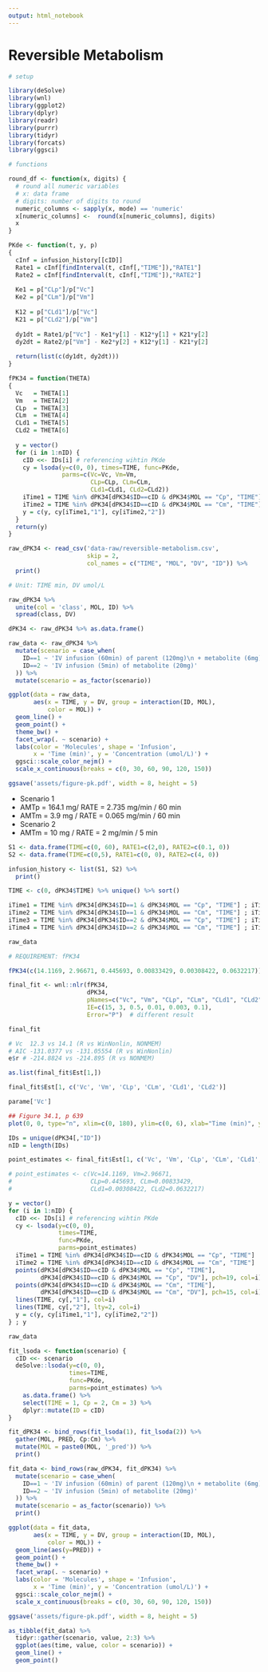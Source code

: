 ```yaml
---
output: html_notebook
---
```


# Reversible Metabolism

```r
# setup

library(deSolve)
library(wnl)
library(ggplot2)
library(dplyr)
library(readr)
library(purrr)
library(tidyr)
library(forcats)
library(ggsci)

# functions

round_df <- function(x, digits) {
  # round all numeric variables
  # x: data frame 
  # digits: number of digits to round
  numeric_columns <- sapply(x, mode) == 'numeric'
  x[numeric_columns] <-  round(x[numeric_columns], digits)
  x
}

PKde <- function(t, y, p)
{
  cInf = infusion_history[[cID]]
  Rate1 = cInf[findInterval(t, cInf[,"TIME"]),"RATE1"]
  Rate2 = cInf[findInterval(t, cInf[,"TIME"]),"RATE2"]
  
  Ke1 = p["CLp"]/p["Vc"]
  Ke2 = p["CLm"]/p["Vm"]
  
  K12 = p["CLd1"]/p["Vc"]
  K21 = p["CLd2"]/p["Vm"]
  
  dy1dt = Rate1/p["Vc"] - Ke1*y[1] - K12*y[1] + K21*y[2]
  dy2dt = Rate2/p["Vm"] - Ke2*y[2] + K12*y[1] - K21*y[2]
  
  return(list(c(dy1dt, dy2dt)))  
}

fPK34 = function(THETA)
{
  Vc   = THETA[1]
  Vm   = THETA[2]
  CLp  = THETA[3]
  CLm  = THETA[4]
  CLd1 = THETA[5]
  CLd2 = THETA[6]
  
  y = vector()
  for (i in 1:nID) {
    cID <<- IDs[i] # referencing wihtin PKde
    cy = lsoda(y=c(0, 0), times=TIME, func=PKde, 
               parms=c(Vc=Vc, Vm=Vm, 
                       CLp=CLp, CLm=CLm, 
                       CLd1=CLd1, CLd2=CLd2))
    iTime1 = TIME %in% dPK34[dPK34$ID==cID & dPK34$MOL == "Cp", "TIME"]
    iTime2 = TIME %in% dPK34[dPK34$ID==cID & dPK34$MOL == "Cm", "TIME"]
    y = c(y, cy[iTime1,"1"], cy[iTime2,"2"])
  }
  return(y)
}
```

```r
raw_dPK34 <- read_csv('data-raw/reversible-metabolism.csv', 
                      skip = 2,
                      col_names = c("TIME", "MOL", "DV", "ID")) %>% 
  print()

# Unit: TIME min, DV umol/L
```
```r
raw_dPK34 %>% 
  unite(col = 'class', MOL, ID) %>% 
  spread(class, DV)
```

```r
dPK34 <- raw_dPK34 %>% as.data.frame()

raw_data <- raw_dPK34 %>% 
  mutate(scenario = case_when(
    ID==1 ~ 'IV infusion (60min) of parent (120mg)\n + metabolite (6mg)',
    ID==2 ~ 'IV infusion (5min) of metabolite (20mg)'
  )) %>% 
  mutate(scenario = as_factor(scenario))

ggplot(data = raw_data, 
       aes(x = TIME, y = DV, group = interaction(ID, MOL), 
           color = MOL)) +
  geom_line() +
  geom_point() + 
  theme_bw() +
  facet_wrap(. ~ scenario) +
  labs(color = 'Molecules', shape = 'Infusion', 
       x = 'Time (min)', y = 'Concentration (umol/L)') +
  ggsci::scale_color_nejm() +
  scale_x_continuous(breaks = c(0, 30, 60, 90, 120, 150))

ggsave('assets/figure-pk.pdf', width = 8, height = 5)

```

- Scenario 1
* AMTp = 164.1 mg/ RATE = 2.735 mg/min / 60 min
* AMTm = 3.9 mg / RATE = 0.065 mg/min / 60 min
- Scenario 2
* AMTm = 10 mg / RATE = 2 mg/min / 5 min

```r
S1 <- data.frame(TIME=c(0, 60), RATE1=c(2,0), RATE2=c(0.1, 0))
S2 <- data.frame(TIME=c(0,5), RATE1=c(0, 0), RATE2=c(4, 0))

infusion_history <- list(S1, S2) %>% 
  print()

```

```r


TIME <- c(0, dPK34$TIME) %>% unique() %>% sort()

iTime1 = TIME %in% dPK34[dPK34$ID==1 & dPK34$MOL == "Cp", "TIME"] ; iTime1 ; TIME[iTime1]
iTime2 = TIME %in% dPK34[dPK34$ID==1 & dPK34$MOL == "Cm", "TIME"] ; iTime2 ; TIME[iTime2]
iTime3 = TIME %in% dPK34[dPK34$ID==2 & dPK34$MOL == "Cp", "TIME"] ; iTime3 ; TIME[iTime3]
iTime4 = TIME %in% dPK34[dPK34$ID==2 & dPK34$MOL == "Cm", "TIME"] ; iTime4 ; TIME[iTime4]

```

```r
raw_data
```



```r
# REQUIREMENT: fPK34

fPK34(c(14.1169, 2.96671, 0.445693, 0.00833429, 0.00308422, 0.0632217))

final_fit <- wnl::nlr(fPK34, 
                      dPK34, 
                      pNames=c("Vc", "Vm", "CLp", "CLm", "CLd1", "CLd2"), 
                      IE=c(15, 3, 0.5, 0.01, 0.003, 0.1), 
                      Error="P")  # different result

final_fit

# Vc  12.3 vs 14.1 (R vs WinNonlin, NONMEM)
# AIC -131.0377 vs -131.05554 (R vs WinNonlin)
e$r # -214.8824 vs -214.895 (R vs NONMEM)

```

```r
as.list(final_fit$Est[1,])

final_fit$Est[1, c('Vc', 'Vm', 'CLp', 'CLm', 'CLd1', 'CLd2')]

parame['Vc']
```



```r
## Figure 34.1, p 639
plot(0, 0, type="n", xlim=c(0, 180), ylim=c(0, 6), xlab="Time (min)", ylab="Concentration (uM)")

IDs = unique(dPK34[,"ID"])
nID = length(IDs)

point_estimates <- final_fit$Est[1, c('Vc', 'Vm', 'CLp', 'CLm', 'CLd1', 'CLd2')]

# point_estimates <- c(Vc=14.1169, Vm=2.96671, 
#                      CLp=0.445693, CLm=0.00833429, 
#                      CLd1=0.00308422, CLd2=0.0632217)

y = vector()
for (i in 1:nID) {
  cID <<- IDs[i] # referencing wihtin PKde
  cy <- lsoda(y=c(0, 0), 
              times=TIME, 
              func=PKde, 
              parms=point_estimates)
  iTime1 = TIME %in% dPK34[dPK34$ID==cID & dPK34$MOL == "Cp", "TIME"]
  iTime2 = TIME %in% dPK34[dPK34$ID==cID & dPK34$MOL == "Cm", "TIME"]
  points(dPK34[dPK34$ID==cID & dPK34$MOL == "Cp", "TIME"], 
         dPK34[dPK34$ID==cID & dPK34$MOL == "Cp", "DV"], pch=19, col=i)
  points(dPK34[dPK34$ID==cID & dPK34$MOL == "Cm", "TIME"], 
         dPK34[dPK34$ID==cID & dPK34$MOL == "Cm", "DV"], pch=15, col=i)
  lines(TIME, cy[,"1"], col=i)
  lines(TIME, cy[,"2"], lty=2, col=i)
  y = c(y, cy[iTime1,"1"], cy[iTime2,"2"])
} ; y
```
```r
raw_data
```

```r
fit_lsoda <- function(scenario) {
  cID <<- scenario
  deSolve::lsoda(y=c(0, 0), 
                 times=TIME, 
                 func=PKde, 
                 parms=point_estimates) %>% 
    as.data.frame() %>% 
    select(TIME = 1, Cp = 2, Cm = 3) %>% 
    dplyr::mutate(ID = cID)
}

fit_dPK34 <- bind_rows(fit_lsoda(1), fit_lsoda(2)) %>% 
  gather(MOL, PRED, Cp:Cm) %>% 
  mutate(MOL = paste0(MOL, '_pred')) %>% 
  print()

```


```r
fit_data <- bind_rows(raw_dPK34, fit_dPK34) %>% 
  mutate(scenario = case_when(
    ID==1 ~ 'IV infusion (60min) of parent (120mg)\n + metabolite (6mg)',
    ID==2 ~ 'IV infusion (5min) of metabolite (20mg)'
  )) %>% 
  mutate(scenario = as_factor(scenario)) %>% 
  print()

ggplot(data = fit_data, 
       aes(x = TIME, y = DV, group = interaction(ID, MOL), 
           color = MOL)) +
  geom_line(aes(y=PRED)) +
  geom_point() + 
  theme_bw() +
  facet_wrap(. ~ scenario) +
  labs(color = 'Molecules', shape = 'Infusion', 
       x = 'Time (min)', y = 'Concentration (umol/L)') +
  ggsci::scale_color_nejm() +
  scale_x_continuous(breaks = c(0, 30, 60, 90, 120, 150))

ggsave('assets/figure-pk.pdf', width = 8, height = 5)

```


```r
as_tibble(fit_data) %>% 
  tidyr::gather(scenario, value, 2:3) %>% 
  ggplot(aes(time, value, color = scenario)) +
  geom_line() +
  geom_point()
```